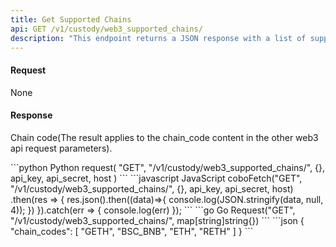 ```yaml
---
title: Get Supported Chains
api: GET /v1/custody/web3_supported_chains/ 
description: "This endpoint returns a JSON response with a list of supported blockchain network codes for the Web3CustodyWalletManager. The response is filtered based on the organization ID of the authenticated user."
---
```


#### Request
None

#### Response
<ResponseField name="chain_codes" type="String[ ]" >Chain code(The result applies to the chain_code content in the other web3 api request parameters).</ResponseField>


<RequestExample>
```python Python
request(
    "GET",
    "/v1/custody/web3_supported_chains/",
    {},
    api_key, api_secret, host
)
```
```javascript JavaScript
coboFetch("GET", "/v1/custody/web3_supported_chains/", {}, api_key, api_secret, host)
    .then(res => {
        res.json().then((data)=>{
            console.log(JSON.stringify(data, null, 4));
        })
    }).catch(err => {
        console.log(err)
    });
```
```go Go
Request("GET", "/v1/custody/web3_supported_chains/", map[string]string{})
```
</RequestExample>

<ResponseExample>
```json
{
  "chain_codes": [
    "GETH",
    "BSC_BNB",
    "ETH",
    "RETH"
  ]
}
```
</ResponseExample>
